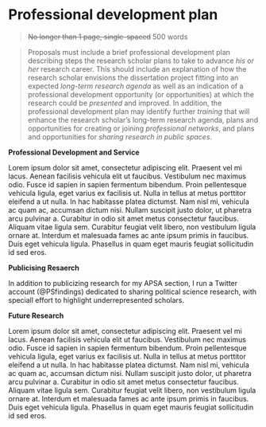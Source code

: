 # Professional development plan

> ~~No longer than 1 page, single-spaced~~ 500 words

> Proposals must include a brief professional development plan describing steps the research scholar plans to take to advance *his or her* research career. This should include an explanation of how the research scholar envisions the dissertation project fitting into an expected *long-term research agenda* as well as an indication of a professional development opportunity (or opportunities) at which the research could be *presented* and improved. In addition, the professional development plan may identify further *training* that will enhance the research scholar’s long-term research agenda, plans and opportunities for creating or joining *professional networks*, and plans and opportunities for *sharing research in public spaces*.

**Professional Development and Service**

Lorem ipsum dolor sit amet, consectetur adipiscing elit. Praesent vel mi lacus. Aenean facilisis vehicula elit ut faucibus. Vestibulum nec maximus odio. Fusce id sapien in sapien fermentum bibendum. Proin pellentesque vehicula ligula, eget varius ex facilisis ut. Nulla in tellus at metus porttitor eleifend a ut nulla. In hac habitasse platea dictumst. Nam nisl mi, vehicula ac quam ac, accumsan dictum nisi. Nullam suscipit justo dolor, ut pharetra arcu pulvinar a. Curabitur in odio sit amet metus consectetur faucibus. Aliquam vitae ligula sem. Curabitur feugiat velit libero, non vestibulum ligula ornare at. Interdum et malesuada fames ac ante ipsum primis in faucibus. Duis eget vehicula ligula. Phasellus in quam eget mauris feugiat sollicitudin id sed eros.

**Publicising Resaerch**

In addition to publicizing research for my APSA section, I run a Twitter account (\@PSfindings) dedicated to sharing political science research, with speciall effort to highlight underrepresented scholars.

**Future Research**

Lorem ipsum dolor sit amet, consectetur adipiscing elit. Praesent vel mi lacus. Aenean facilisis vehicula elit ut faucibus. Vestibulum nec maximus odio. Fusce id sapien in sapien fermentum bibendum. Proin pellentesque vehicula ligula, eget varius ex facilisis ut. Nulla in tellus at metus porttitor eleifend a ut nulla. In hac habitasse platea dictumst. Nam nisl mi, vehicula ac quam ac, accumsan dictum nisi. Nullam suscipit justo dolor, ut pharetra arcu pulvinar a. Curabitur in odio sit amet metus consectetur faucibus. Aliquam vitae ligula sem. Curabitur feugiat velit libero, non vestibulum ligula ornare at. Interdum et malesuada fames ac ante ipsum primis in faucibus. Duis eget vehicula ligula. Phasellus in quam eget mauris feugiat sollicitudin id sed eros.

\newpage
